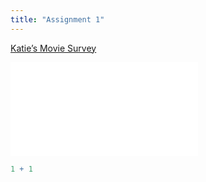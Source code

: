 ```yaml
---
title: "Assignment 1"
---
```


[Katie's Movie Survey](https://utdallas.qualtrics.com/jfe/form/SV_20pYoBjzvIrYjPg)

![](images/Widner_6302_assignment01_Qualtrics.pdf)

```r
1 + 1
```
